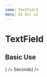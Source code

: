 ```yaml
---
name: TextField
menu: UI Kit v2
---
```





# TextField

## Basic Use

<Playground>
  <HorizontalGutter>
    <Flex>
      <TextField
        placeholder="This is a placeholder"
        variant="seamlessAdornment"
        adornment={
          <Button variant="adornment" color="dark">
            <SvgIcon Icon={SearchIcon} />
          </Button>
        }
      />
    </Flex>
    <TextField defaultValue="This is an input field" />
    <TextField color="error" defaultValue="A TextField with an error" />
    <TextField
      color="error"
      defaultValue="A TextField with an error"
      fullWidth
    />
    <TextField
      placeholder="This is a placeholder"
      adornment={<span>Seconds</span>}
    />
  </HorizontalGutter>
</Playground>
